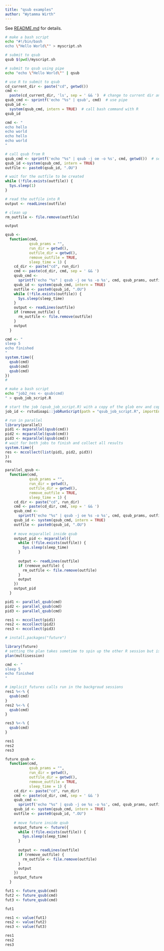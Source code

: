 ```yaml
---
title: "qsub examples"
author: "Wytamma Wirth"
---
```


See [README.md](https://github.com/Wytamma/rstudio-hpc/blob/master/README.md) for details.

```bash
# make a bash script
echo "#!/bin/bash
echo \"Hello World\"" > myscript.sh

# submit to qsub
qsub $(pwd)/myscript.sh
```

```bash
# submit to qsub using pipe
echo "echo \"Hello World\"" | qsub
```

```r
# use R to submit to qsub
cd_current_dir <- paste("cd", getwd())
cmd <-
  paste(cd_current_dir, 'ls', sep = ' && ')  # change to current dir and run `ls`
qsub_cmd <- sprintf('echo "%s" | qsub', cmd)  # use pipe
qsub_id <-
  system(qsub_cmd, intern = TRUE)  # call bash command with R
qsub_id
```

```r
cmd <- "
echo hello
echo world
echo hello
echo world
"

# call qsub from R
qsub_cmd <- sprintf('echo "%s" | qsub -j oe -o %s', cmd, getwd())  # set the output dir to the current dir
qsub_id <-system(qsub_cmd, intern = TRUE)
outfile <- paste0(qsub_id, ".OU")

# wait for the outfile to be created
while (!file.exists(outfile)) {
  Sys.sleep(1)
}

# read the outfile into R
output <- readLines(outfile)

# clean up
rm_outfile <- file.remove(outfile)

output
```

```r
qsub <-
  function(cmd,
           qsub_prams = "",
           run_dir = getwd(),
           outfile_dir = getwd(),
           remove_outfile = TRUE,
           sleep_time = 1) {
    cd_dir <- paste("cd", run_dir)
    cmd <- paste(cd_dir, cmd, sep = ' && ')
    qsub_cmd <-
      sprintf('echo "%s" | qsub -j oe %s -o %s', cmd, qsub_prams, outfile_dir)
    qsub_id <- system(qsub_cmd, intern = TRUE)
    outfile <- paste0(qsub_id, ".OU")
    while (!file.exists(outfile)) {
      Sys.sleep(sleep_time)
    }
    output <- readLines(outfile)
    if (remove_outfile) {
      rm_outfile <- file.remove(outfile)
    }
    output
  }
```

```r
cmd <- "
sleep 5
echo finished
"
system.time({
  qsub(cmd)
  qsub(cmd)
  qsub(cmd)
})
# 
```

```bash
# make a bash script
echo "job2_res <- qsub(cmd)
" > qsub_job_script.R
```

```r
# start the job (qsub_job_script.R) with a copy of the glob env and copy the res back
job_id <- rstudioapi::jobRunScript(path = "qsub_job_script.R", importEnv = TRUE, exportEnv = 'R_GlobalEnv')
```

```r
# run in parallel
library(parallel)
pid1 <- mcparallel(qsub(cmd))
pid2 <- mcparallel(qsub(cmd))
pid3 <- mcparallel(qsub(cmd))
# wait for both jobs to finish and collect all results
system.time({
res <- mccollect(list(pid1, pid2, pid3))
})
res
```

```r
parallel_qsub <-
  function(cmd,
           qsub_prams = "",
           run_dir = getwd(),
           outfile_dir = getwd(),
           remove_outfile = TRUE,
           sleep_time = 1) {
    cd_dir <- paste("cd", run_dir)
    cmd <- paste(cd_dir, cmd, sep = ' && ')
    qsub_cmd <-
      sprintf('echo "%s" | qsub -j oe %s -o %s', cmd, qsub_prams, outfile_dir)
    qsub_id <- system(qsub_cmd, intern = TRUE)
    outfile <- paste0(qsub_id, ".OU")
    
    # move mcparallel inside qsub
    output_pid <- mcparallel({
      while (!file.exists(outfile)) {
        Sys.sleep(sleep_time)
      }
      
      output <- readLines(outfile)
      if (remove_outfile) {
        rm_outfile <- file.remove(outfile)
      }
      output
    })
    output_pid
  }
```

```r
pid1 <- parallel_qsub(cmd)
pid2 <- parallel_qsub(cmd)
pid3 <- parallel_qsub(cmd)

res1 <- mccollect(pid1)
res2 <- mccollect(pid2)
res3 <- mccollect(pid3)
```


```r
# install.packages("future")
```

```r
library(future)
# setting the plan takes sometime to spin up the other R session but is only has to run once
plan(multisession)
```

```r
cmd <- "
sleep 5
echo finished
"

# implicit futures calls run in the backgroud sessions
res1 %<-% {
  qsub(cmd)
}
res2 %<-% {
  qsub(cmd)
}

res3 %<-% {
  qsub(cmd)
}
```

```r
res1
res2
res3
```

```r
future_qsub <-
  function(cmd,
           qsub_prams = "",
           run_dir = getwd(),
           outfile_dir = getwd(),
           remove_outfile = TRUE,
           sleep_time = 1) {
    cd_dir <- paste("cd", run_dir)
    cmd <- paste(cd_dir, cmd, sep = ' && ')
    qsub_cmd <-
      sprintf('echo "%s" | qsub -j oe %s -o %s', cmd, qsub_prams, outfile_dir)
    qsub_id <- system(qsub_cmd, intern = TRUE)
    outfile <- paste0(qsub_id, ".OU")
    
    # move future inside qsub
    output_future <- future({
      while (!file.exists(outfile)) {
        Sys.sleep(sleep_time)
      }
      
      output <- readLines(outfile)
      if (remove_outfile) {
        rm_outfile <- file.remove(outfile)
      }
      output
    })
    output_future
  }
```

```r
fut1 <- future_qsub(cmd)
fut2 <- future_qsub(cmd)
fut3 <- future_qsub(cmd)

fut1
```

```r
res1 <- value(fut1)
res2 <- value(fut2)
res3 <- value(fut3)

res1
res2
res3
```

